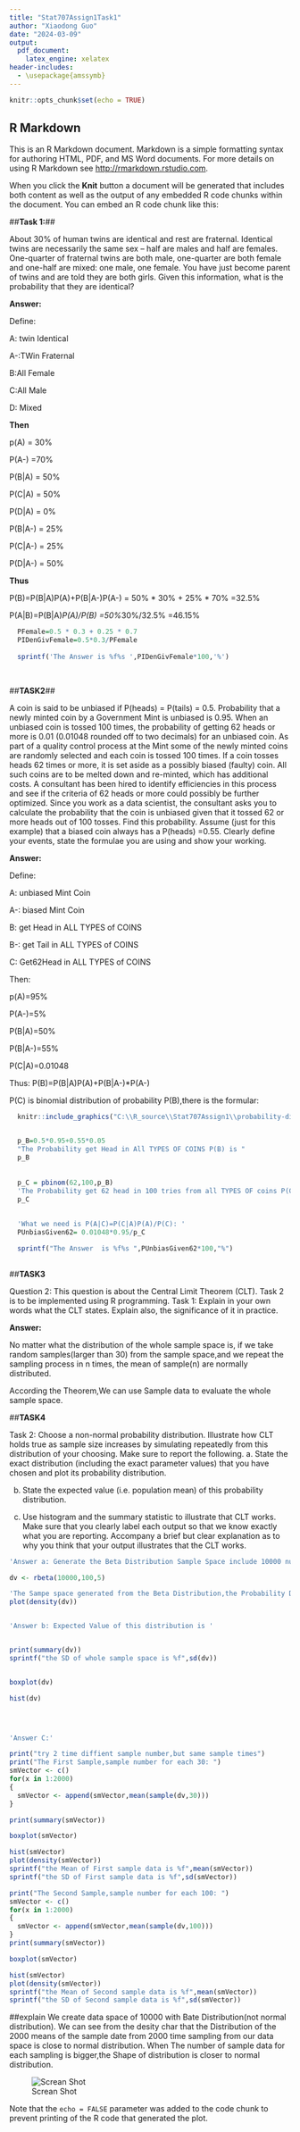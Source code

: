 ```yaml
---
title: "Stat707Assign1Task1"
author: "Xiaodong Guo"
date: "2024-03-09"
output: 
  pdf_document:
    latex_engine: xelatex
header-includes:
  - \usepackage{amssymb}
---
```


```r
knitr::opts_chunk$set(echo = TRUE)
```

## R Markdown

This is an R Markdown document. Markdown is a simple formatting syntax for authoring HTML, PDF, and MS Word documents. For more details on using R Markdown see <http://rmarkdown.rstudio.com>.

When you click the **Knit** button a document will be generated that includes both content as well as the output of any embedded R code chunks within the document. You can embed an R code chunk like this:



##**Task 1:**##

About 30% of human twins are identical and rest are fraternal. Identical twins are necessarily the same sex – half are males and half are females. One-quarter of fraternal twins are both male, one-quarter are both female and one-half are mixed: one male, one female. You have just become parent of twins and are told they are both girls. Given this information, what is the probability that they are identical?


**Answer:** 


Define:

A: twin Identical 

A-:TWin Fraternal 

B:All Female

C:All Male

D: Mixed


**Then**


  p(A)    = 30%
  
  P(A-)   =70%
  
  P(B|A)  = 50%
  
  P(C|A)  = 50%
  
  P(D|A)  = 0%
  
  P(B|A-) = 25%
  
  P(C|A-) = 25%
  
  P(D|A-) = 50%
  

**Thus**


  P(B)=P(B|A)P(A)+P(B|A-)P(A-)
      = 50% * 30% + 25% * 70%
      =32.5%
      
  
  P(A|B)=P(B|A)*P(A)/P(B)
        =50%*30%/32.5%
        =46.15%


```r
  PFemale=0.5 * 0.3 + 0.25 * 0.7
  PIDenGivFemale=0.5*0.3/PFemale
  
  sprintf('The Answer is %f%s ',PIDenGivFemale*100,'%')
  
  
```




##**TASK2**##


A coin is said to be unbiased if P(heads) = P(tails) = 0.5. Probability that a newly minted coin by a Government Mint is unbiased is 0.95. When an unbiased coin is tossed 100 times, the probability of getting 62 heads or more is 0.01 (0.01048 rounded off to two decimals) for an unbiased coin. As part of a quality control process at the Mint some of the newly minted coins are randomly selected and each coin is tossed 100 times. If a coin tosses heads 62 times or more, it is set aside as a possibly biased (faulty) coin. All such coins are to be melted down and re-minted, which has additional costs. A consultant has been hired to identify efficiencies in this process and see if the criteria of 62 heads or more could possibly be further optimized. Since you work as a data scientist, the consultant asks you to calculate the probability that the coin is unbiased given that it tossed 62 or more heads out of 100 tosses. Find this probability. Assume (just for this example) that a biased coin always has a P(heads) =0.55.
Clearly define your events, state the formulae you are using and show your working.




**Answer:**


Define:

   A: unbiased Mint Coin
   
   A-: biased Mint Coin
   
   B: get Head in ALL TYPES of COINS
   
   B-: get Tail in  ALL TYPES of COINS
   
   C: Get62Head in ALL TYPES of COINS
   
   

Then:

  p(A)=95%
  
  P(A-)=5%
  
  P(B|A)=50%
  
  P(B|A-)=55%
  
  P(C|A)=0.01048
  
Thus:
  P(B)=P(B|A)P(A)+P(B|A-)*P(A-)
  
  P(C) is binomial distribution of probability P(B),there is the formular:
  
  
```r

  knitr::include_graphics("C:\\R_source\\Stat707Assign1\\probability-distributions0x.png")

  
  p_B=0.5*0.95+0.55*0.05 
  "The Probability get Head in All TYPES OF COINS P(B) is "
  p_B
  
  
  p_C = pbinom(62,100,p_B)
  'The Probability get 62 head in 100 tries from all TYPES OF coins P(C) is '
  p_C
  
  
  'What we need is P(A|C)=P(C|A)P(A)/P(C): '
  PUnbiasGiven62= 0.01048*0.95/p_C

  sprintf("The Answer  is %f%s ",PUnbiasGiven62*100,"%")
    
```




##**TASK3**

  
Question 2: 
This question is about the Central Limit Theorem (CLT). Task 2 is to be implemented using R programming.
Task 1:
Explain in your own words what the CLT states. Explain also, the significance of it in practice.


**Answer:**


No matter what  the distribution of the whole sample space is, if we take random samples(larger than 30) from the sample space,and we repeat the sampling process in n times, the mean of sample(n) are normally distributed.

According the Theorem,We can use Sample data to evaluate the whole sample space.



##**TASK4**


Task 2:
Choose a non-normal probability distribution. Illustrate how CLT holds true as sample size increases by simulating repeatedly from this distribution of your choosing. Make sure to report the following.
a. State the exact distribution (including the exact parameter values) that you have chosen and plot its probability distribution. 

b. State the expected value (i.e. population mean) of this probability distribution.

c. Use histogram and the summary statistic to illustrate that CLT works. Make sure that you clearly label each output so that we know exactly what you are reporting. Accompany a brief but clear explanation as to why you think that your output illustrates that the CLT works. 

```r

'Answer a: Generate the Beta Distribution Sample Space include 10000 number,and α=100,  β=5'

dv <- rbeta(10000,100,5)

'The Sampe space generated from the Beta Distribution,the Probability Density ploted:'
plot(density(dv))


'Answer b: Expected Value of this distribution is '


print(summary(dv))
sprintf("the SD of whole sample space is %f",sd(dv))


boxplot(dv)

hist(dv)




'Answer C:'

print("try 2 time diffient sample number,but same sample times")
print("The First Sample,sample number for each 30: ")
smVector <- c()
for(x in 1:2000)
{
  smVector <- append(smVector,mean(sample(dv,30)))
}

print(summary(smVector))

boxplot(smVector)

hist(smVector)
plot(density(smVector))
sprintf("the Mean of First sample data is %f",mean(smVector))
sprintf("the SD of First sample data is %f",sd(smVector))

print("The Second Sample,sample number for each 100: ")
smVector <- c()
for(x in 1:2000)
{
  smVector <- append(smVector,mean(sample(dv,100)))
}
print(summary(smVector))

boxplot(smVector)

hist(smVector)
plot(density(smVector))
sprintf("the Mean of Second sample data is %f",mean(smVector))
sprintf("the SD of Second sample data is %f",sd(smVector))

```

##explain
We create data space of 10000 with Bate Distribution(not normal distribution).
We can see from the desity char that the Distribution of the 2000 means of the
sample date from 2000 time sampling from our data space is close to normal 
distribution. When The number of sample data for each sampling is bigger,the Shape
of distribution is  closer to normal distribution.


![Screan Shot](Screenshot 2024-03-09 223753.png)






Note that the `echo = FALSE` parameter was added to the code chunk to prevent printing of the R code that generated the plot.


